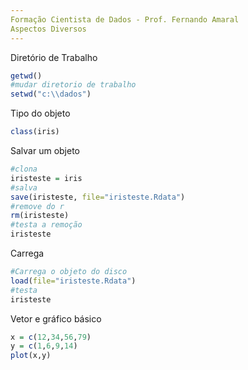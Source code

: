 ```yaml
---
Formação Cientista de Dados - Prof. Fernando Amaral
Aspectos Diversos
---
```

Diretório de Trabalho
```r
getwd()
#mudar diretorio de trabalho
setwd("c:\\dados")
```
Tipo do objeto
```r
class(iris)
```
Salvar um objeto
```r
#clona
iristeste = iris
#salva
save(iristeste, file="iristeste.Rdata")
#remove do r
rm(iristeste)
#testa a remoção
iristeste
```
Carrega
```r
#Carrega o objeto do disco
load(file="iristeste.Rdata")
#testa
iristeste
```
Vetor e gráfico básico
```r
x = c(12,34,56,79)
y = c(1,6,9,14)
plot(x,y)
```

